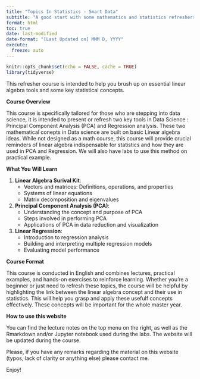 ```yaml
---
title: "Topics In Statistics - Smart Data"
subtitle: "A good start with some mathematics and statistics refreshers"
format: html
toc: true
date: last-modified
date-format: "[Last Updated on] MMM D, YYYY"
execute: 
  freeze: auto
---
```


```r
knitr::opts_chunk$set(echo = FALSE, cache = TRUE)
library(tidyverse)
```

This refresher course is intended to help you brush up on essential linear algebra tools and some key statistical concepts.


**Course Overview**

This course is specifically tailored for those who are stepping into data science, it is intended to present or refresh two key tools in Data Science : Principal Component Analysis (PCA) and Regression analysis. These two mathematical conepts in Data science are built on basic Linear algebra ideas. While not designed as a math course, this course will provide crucial reminders of linear algebra indispensable for statistics and how they are used in PCA and Regression.  We will also have labs to use this method on practical example.


**What You Will Learn**

1. **Linear Algebra Surival Kit**:
   - Vectors and matrices: Definitions, operations, and properties
   - Systems of linear equations
   - Matrix decomposition and eigenvalues

2. **Principal Component Analysis (PCA)**:
   - Understanding the concept and purpose of PCA
   - Steps involved in performing PCA
   - Applications of PCA in data reduction and visualization

3. **Linear Regression**:
   - Introduction to regression analysis
   - Building and interpreting multiple regression models
   - Evaluating model performance


**Course Format**

This course is conducted in English and combines lectures, practical examples, and hands-on exercises to reinforce learning. Whether you're a beginner or just need to refresh these topics, the course will be helpful by highlighting the link between the linear algebra concept and their use in statistics. This will help you grasp and apply these usefulf concepts effectively. These concepts will be important for the whole master year.


**How to use this website**

You can find the lecture notes on the top menu on the right, as well as the Rmarkdown and/or Jupyter notebook used during the labs. The website will be updated during the course.


Please, if you have any remarks regarding the material on this website (typos, lack of clarity or anything else) please contact me.

Enjoy!

